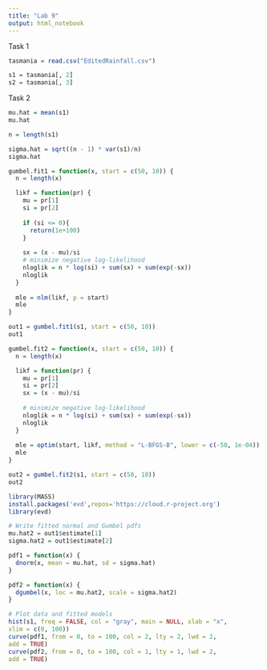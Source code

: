 ```yaml
---
title: "Lab 9"
output: html_notebook
---
```


Task 1

```r
tasmania = read.csv("EditedRainfall.csv")
```

```r
s1 = tasmania[, 2] 
s2 = tasmania[, 3]
```

Task 2

```r
mu.hat = mean(s1)
mu.hat

n = length(s1)

sigma.hat = sqrt((n - 1) * var(s1)/n)
sigma.hat
```

```r
gumbel.fit1 = function(x, start = c(50, 10)) {
  n = length(x)

  likf = function(pr) {
    mu = pr[1]
    si = pr[2]
  
    if (si <= 0){
      return(1e+100)
    }
  
    sx = (x - mu)/si
    # minimize negative log-likelihood
    nloglik = n * log(si) + sum(sx) + sum(exp(-sx))
    nloglik
  }
  
  mle = nlm(likf, p = start)
  mle
}
```

```r
out1 = gumbel.fit1(s1, start = c(50, 10))
out1
```

```r
gumbel.fit2 = function(x, start = c(50, 10)) {
  n = length(x)

  likf = function(pr) {
    mu = pr[1]
    si = pr[2]
    sx = (x - mu)/si
    
    # minimize negative log-likelihood
    nloglik = n * log(si) + sum(sx) + sum(exp(-sx))
    nloglik
  }
  
  mle = optim(start, likf, method = "L-BFGS-B", lower = c(-50, 1e-04))
  mle
}
```

```r
out2 = gumbel.fit2(s1, start = c(50, 10))
out2
```

```r
library(MASS)
install.packages('evd',repos='https://cloud.r-project.org')
library(evd)
```

```r

# Write fitted normal and Gumbel pdfs
mu.hat2 = out1$estimate[1]
sigma.hat2 = out1$estimate[2]

pdf1 = function(x) {
  dnorm(x, mean = mu.hat, sd = sigma.hat)
}

pdf2 = function(x) {
  dgumbel(x, loc = mu.hat2, scale = sigma.hat2)
}

```

```r
# Plot data and fitted models
hist(s1, freq = FALSE, col = "gray", main = NULL, xlab = "x",
xlim = c(0, 100))
curve(pdf1, from = 0, to = 100, col = 2, lty = 2, lwd = 2,
add = TRUE)
curve(pdf2, from = 0, to = 100, col = 1, lty = 1, lwd = 2,
add = TRUE)
```
